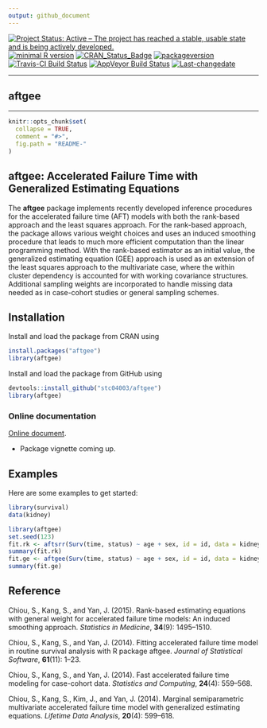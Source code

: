 ```yaml
---
output: github_document
---
```

 
[![Project Status: Active – The project has reached a stable, usable state and is being actively developed.](http://www.repostatus.org/badges/latest/active.svg)](http://www.repostatus.org/#active)
[![minimal R version](https://img.shields.io/badge/R%3E%3D-3.4.0-6666ff.svg)](https://cran.r-project.org/)
[![CRAN_Status_Badge](http://www.r-pkg.org/badges/version/aftgee)](https://cran.r-project.org/package=aftgee)
[![packageversion](https://img.shields.io/badge/Package%20version-1.1.5-orange.svg?style=flat-square)](commits/master)
[![Travis-CI Build Status](https://travis-ci.org/stc04003/aftgee.svg?branch=master)](https://travis-ci.org/stc04003/aftgee)
[![AppVeyor Build Status](https://ci.appveyor.com/api/projects/status/github/stc04003/aftgee?branch=master&svg=true)](https://ci.appveyor.com/project/stc04003/aftgee)
[![Last-changedate](https://img.shields.io/badge/last%20change-`r gsub('-', '--', Sys.Date())`-yellowgreen.svg)](/commits/master)

---

## **aftgee**

----

```r
knitr::opts_chunk$set(
  collapse = TRUE,
  comment = "#>",
  fig.path = "README-"
)
```
## aftgee: Accelerated Failure Time with Generalized Estimating Equations

The __aftgee__ package implements recently developed inference procedures for the accelerated failure time
(AFT) models with both the rank-based approach and the least squares approach.
For the rank-based approach, the package allows various weight choices and uses an induced smoothing procedure
that leads to much more efficient computation than the linear programming method.
With the rank-based estimator as an initial value, the generalized estimating equation (GEE) approach is used as
an extension of the least squares approach to the multivariate case, where the within cluster dependency is
accounted for with working covariance structures.
Additional sampling weights are incorporated to handle missing data
needed as in case-cohort studies or general sampling schemes.

## Installation

Install and load the package from CRAN using 

```r
install.packages("aftgee")
library(aftgee)
```
 
Install and load the package from GitHub using 
```r
devtools::install_github("stc04003/aftgee")
library(aftgee)
```

### Online documentation 
[Online document](https://www.sychiou.com/aftgee/index.html). 

* Package vignette coming up.

## Examples
Here are some examples to get started:
```r
library(survival)
data(kidney)

library(aftgee)
set.seed(123)
fit.rk <- aftsrr(Surv(time, status) ~ age + sex, id = id, data = kidney, se = c("ISMB", "ZLMB"))
summary(fit.rk)
fit.ge <- aftgee(Surv(time, status) ~ age + sex, id = id, data = kidney)
summary(fit.ge)
```

## Reference 

Chiou, S., Kang, S., and Yan, J. (2015). Rank-based estimating equations with general weight for accelerated failure time models: An induced smoothing approach. 
*Statistics in Medicine*, **34**(9): 1495--1510.

Chiou, S., Kang, S., and Yan, J. (2014).  Fitting accelerated failure time model in routine survival analysis with R package aftgee. 
*Journal of Statistical Software*, **61**(11): 1--23. 

Chiou, S., Kang, S., and Yan, J. (2014). Fast accelerated failure time modeling for case-cohort data. 
*Statistics and Computing*, **24**(4): 559--568.

Chiou, S., Kang, S., Kim, J., and Yan, J. (2014). Marginal semiparametric multivariate accelerated failure time model with generalized estimating equations. 
*Lifetime Data Analysis*, **20**(4): 599--618.
